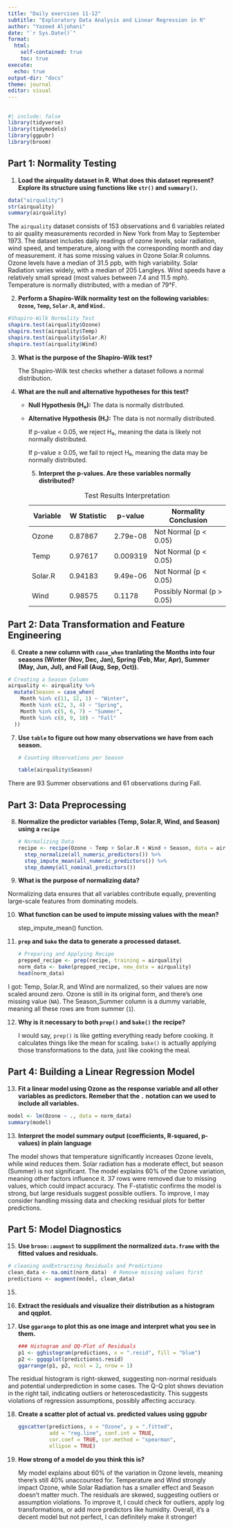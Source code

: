 ```yaml
---
title: "Daily exercises 11-12"
subtitle: "Exploratory Data Analysis and Linear Regression in R"
author: "Yazeed Aljohani"
date: "`r Sys.Date()`"
format: 
  html:
    self-contained: true
    toc: true
execute:
  echo: true
output-dir: "docs"
theme: journal
editor: visual
---
```


## 

```r
#| include: false
library(tidyverse)
library(tidymodels)
library(ggpubr)
library(broom)
```

## **Part 1: Normality Testing**

1.  **Load the airquality dataset in R. What does this dataset represent? Explore its structure using functions like `str()` and `summary()`.**

```r
data("airquality")
str(airquality)
summary(airquality)
```

The `airquality` dataset consists of 153 observations and 6 variables related to air quality measurements recorded in New York from May to September 1973. The dataset includes daily readings of ozone levels, solar radiation, wind speed, and temperature, along with the corresponding month and day of measurement. it has some missing values in Ozone Solar.R columns. Ozone levels have a median of 31.5 ppb, with high variability. Solar Radiation varies widely, with a median of 205 Langleys. Wind speeds have a relatively small spread (most values between 7.4 and 11.5 mph). Temperature is normally distributed, with a median of 79°F.

2.  **Perform a Shapiro-Wilk normality test on the following variables: `Ozone`, `Temp`, `Solar.R`, and `Wind.`**

```r
#Shapiro-Wilk Normality Test
shapiro.test(airquality$Ozone)
shapiro.test(airquality$Temp)
shapiro.test(airquality$Solar.R)
shapiro.test(airquality$Wind)
```

3.  **What is the purpose of the Shapiro-Wilk test?**

    The Shapiro-Wilk test checks whether a dataset follows a normal distribution.

4.  **What are the null and alternative hypotheses for this test?**

    -   **Null Hypothesis (H₀):** The data is normally distributed.

    <!-- -->

    -   **Alternative Hypothesis (H₁):** The data is not normally distributed.

        If p-value \< 0.05, we reject H₀, meaning the data is likely not normally distributed.

        If p-value ≥ 0.05, we fail to reject H₀, meaning the data may be normally distributed.

        5.  **Interpret the p-values. Are these variables normally distributed?**

        | **Variable** | **W Statistic** | **p-value** | **Normality Conclusion**    |
        |--------------|-----------------|-------------|-----------------------------|
        | Ozone        | 0.87867         | 2.79e-08    | Not Normal (p \< 0.05)      |
        | Temp         | 0.97617         | 0.009319    | Not Normal (p \< 0.05)      |
        | Solar.R      | 0.94183         | 9.49e-06    | Not Normal (p \< 0.05)      |
        | Wind         | 0.98575         | 0.1178      | Possibly Normal (p \> 0.05) |

        : Test Results Interpretation

## **Part 2: Data Transformation and Feature Engineering**

6.  **Create a new column with `case_when` tranlating the Months into four seasons (Winter (Nov, Dec, Jan), Spring (Feb, Mar, Apr), Summer (May, Jun, Jul), and Fall (Aug, Sep, Oct)).**

```r
# Creating a Season Column
airquality <- airquality %>%
  mutate(Season = case_when(
    Month %in% c(11, 12, 1) ~ "Winter",
    Month %in% c(2, 3, 4) ~ "Spring",
    Month %in% c(5, 6, 7) ~ "Summer",
    Month %in% c(8, 9, 10) ~ "Fall"
  ))
```

7.  **Use `table` to figure out how many observations we have from each season.**

    ```r
    # Counting Observations per Season

    table(airquality$Season)
    ```

There are 93 Summer observations and 61 observations during Fall.

## **Part 3: Data Preprocessing**

8.  **Normalize the predictor variables (Temp, Solar.R, Wind, and Season) using a `recipe`**

    ```r
    # Normalizing Data
    recipe <- recipe(Ozone ~ Temp + Solar.R + Wind + Season, data = airquality) %>%
      step_normalize(all_numeric_predictors()) %>%
      step_impute_mean(all_numeric_predictors()) %>%
      step_dummy(all_nominal_predictors())
    ```

9.  **What is the purpose of normalizing data?**

Normalizing data ensures that all variables contribute equally, preventing large-scale features from dominating models.

10. **What function can be used to impute missing values with the mean?**

    step_impute_mean() function.

11. **`prep` and `bake` the data to generate a processed dataset.**

    ```r
    # Preparing and Applying Recipe
    prepped_recipe <- prep(recipe, training = airquality)
    norm_data <- bake(prepped_recipe, new_data = airquality)
    head(norm_data)
    ```

I got: Temp, Solar.R, and Wind are normalized, so their values are now scaled around zero. Ozone is still in its original form, and there's one missing value (`NA`). The Season_Summer column is a dummy variable, meaning all these rows are from summer (`1`).

12. **Why is it necessary to both `prep()` and `bake()` the recipe?**

    I would say, `prep()` is like getting everything ready before cooking. it calculates things like the mean for scaling. `bake()` is actually applying those transformations to the data, just like cooking the meal.

## **Part 4: Building a Linear Regression Model**

13. **Fit a linear model using Ozone as the response variable and all other variables as predictors. Remeber that the `.` notation can we used to include all variables.**

```r
model <- lm(Ozone ~ ., data = norm_data)
summary(model)
```

13. **Interpret the model summary output (coefficients, R-squared, p-values) in plain language**

The model shows that temperature significantly increases Ozone levels, while wind reduces them. Solar radiation has a moderate effect, but season (Summer) is not significant. The model explains 60% of the Ozone variation, meaning other factors influence it. 37 rows were removed due to missing values, which could impact accuracy. The F-statistic confirms the model is strong, but large residuals suggest possible outliers. To improve, I may consider handling missing data and checking residual plots for better predictions.

## **Part 5: Model Diagnostics**

15. **Use `broom::augment` to suppliment the normalized `data.frame` with the fitted values and residuals.**

```r
# cleaning andExtracting Residuals and Predictions
clean_data <- na.omit(norm_data)  # Remove missing values first
predictions <- augment(model, clean_data)

```

15. 

16. **Extract the residuals and visualize their distribution as a histogram and qqplot.**

17. **Use `ggarange` to plot this as one image and interpret what you see in them.**

    ```r
    ### Histogram and QQ-Plot of Residuals
    p1 <- gghistogram(predictions, x = ".resid", fill = "blue")
    p2 <- ggqqplot(predictions$.resid)
    ggarrange(p1, p2, ncol = 2, nrow = 1)

    ```

The residual histogram is right-skewed, suggesting non-normal residuals and potential underprediction in some cases. The Q-Q plot shows deviation in the right tail, indicating outliers or heteroscedasticity. This suggests violations of regression assumptions, possibly affecting accuracy.

18. **Create a scatter plot of actual vs. predicted values using ggpubr**

    ```r
    ggscatter(predictions, x = "Ozone", y = ".fitted", 
              add = "reg.line", conf.int = TRUE,
              cor.coef = TRUE, cor.method = "spearman",
              ellipse = TRUE)
    ```

<!-- -->

19. **How strong of a model do you think this is?**

    My model explains about 60% of the variation in Ozone levels, meaning there’s still 40% unaccounted for. Temperature and Wind strongly impact Ozone, while Solar Radiation has a smaller effect and Season doesn’t matter much. The residuals are skewed, suggesting outliers or assumption violations. To improve it, I could check for outliers, apply log transformations, or add more predictors like humidity. Overall, it’s a decent model but not perfect, I can definitely make it stronger!
